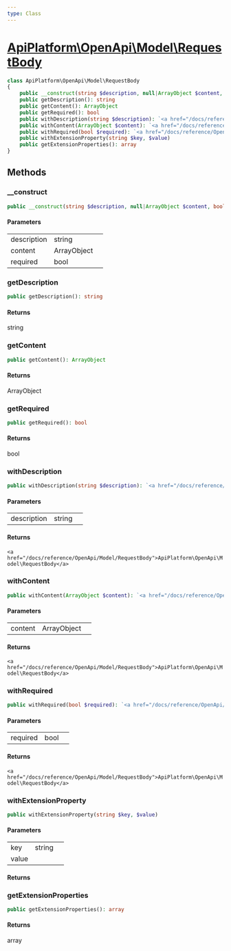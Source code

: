 ```yaml
---
type: Class
---
```


# [ApiPlatform\OpenApi\Model\RequestBody](/docs/reference/OpenApi/Model/RequestBody)



```php
class ApiPlatform\OpenApi\Model\RequestBody
{
    public __construct(string $description, null|ArrayObject $content, bool $required)
    public getDescription(): string
    public getContent(): ArrayObject
    public getRequired(): bool
    public withDescription(string $description): `<a href="/docs/reference/OpenApi/Model/RequestBody">ApiPlatform\OpenApi\Model\RequestBody</a>`
    public withContent(ArrayObject $content): `<a href="/docs/reference/OpenApi/Model/RequestBody">ApiPlatform\OpenApi\Model\RequestBody</a>`
    public withRequired(bool $required): `<a href="/docs/reference/OpenApi/Model/RequestBody">ApiPlatform\OpenApi\Model\RequestBody</a>`
    public withExtensionProperty(string $key, $value)
    public getExtensionProperties(): array
}
```
## Methods

### __construct



```php
public __construct(string $description, null|ArrayObject $content, bool $required)
```

#### Parameters

<table><tbody>
<tr><td>description</td><td>string</td><td></td></tr><tr><td>content</td><td>ArrayObject</td><td></td></tr><tr><td>required</td><td>bool</td><td></td></tr>
</tbody>
</table>

### getDescription



```php
public getDescription(): string
```

#### Returns

string

### getContent



```php
public getContent(): ArrayObject
```

#### Returns

ArrayObject

### getRequired



```php
public getRequired(): bool
```

#### Returns

bool

### withDescription



```php
public withDescription(string $description): `<a href="/docs/reference/OpenApi/Model/RequestBody">ApiPlatform\OpenApi\Model\RequestBody</a>`
```

#### Parameters

<table><tbody>
<tr><td>description</td><td>string</td><td></td></tr>
</tbody>
</table>

#### Returns

`<a href="/docs/reference/OpenApi/Model/RequestBody">ApiPlatform\OpenApi\Model\RequestBody</a>`

### withContent



```php
public withContent(ArrayObject $content): `<a href="/docs/reference/OpenApi/Model/RequestBody">ApiPlatform\OpenApi\Model\RequestBody</a>`
```

#### Parameters

<table><tbody>
<tr><td>content</td><td>ArrayObject</td><td></td></tr>
</tbody>
</table>

#### Returns

`<a href="/docs/reference/OpenApi/Model/RequestBody">ApiPlatform\OpenApi\Model\RequestBody</a>`

### withRequired



```php
public withRequired(bool $required): `<a href="/docs/reference/OpenApi/Model/RequestBody">ApiPlatform\OpenApi\Model\RequestBody</a>`
```

#### Parameters

<table><tbody>
<tr><td>required</td><td>bool</td><td></td></tr>
</tbody>
</table>

#### Returns

`<a href="/docs/reference/OpenApi/Model/RequestBody">ApiPlatform\OpenApi\Model\RequestBody</a>`

### withExtensionProperty



```php
public withExtensionProperty(string $key, $value)
```

#### Parameters

<table><tbody>
<tr><td>key</td><td>string</td><td></td></tr><tr><td>value</td><td></td><td></td></tr>
</tbody>
</table>

#### Returns



### getExtensionProperties



```php
public getExtensionProperties(): array
```

#### Returns

array
